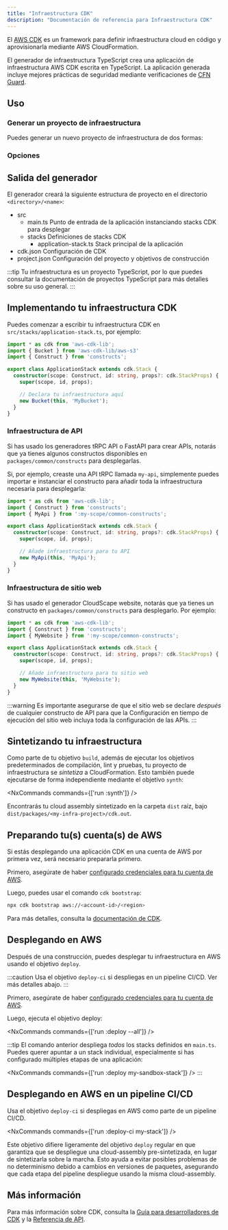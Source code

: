 ```yaml
---
title: "Infraestructura CDK"
description: "Documentación de referencia para Infraestructura CDK"
---
```





El [AWS CDK](https://docs.aws.amazon.com/cdk/v2/guide/home.html) es un framework para definir infraestructura cloud en código y aprovisionarla mediante AWS CloudFormation.

El generador de infraestructura TypeScript crea una aplicación de infraestructura AWS CDK escrita en TypeScript. La aplicación generada incluye mejores prácticas de seguridad mediante verificaciones de [CFN Guard](https://docs.aws.amazon.com/cfn-guard/latest/ug/what-is-guard.html).

## Uso

### Generar un proyecto de infraestructura

Puedes generar un nuevo proyecto de infraestructura de dos formas:

<RunGenerator generator="ts#infra" />

### Opciones

<GeneratorParameters schema={schema} />

## Salida del generador

El generador creará la siguiente estructura de proyecto en el directorio `<directory>/<name>`:

<FileTree>

  - src
    - main.ts Punto de entrada de la aplicación instanciando stacks CDK para desplegar
    - stacks Definiciones de stacks CDK
      - application-stack.ts Stack principal de la aplicación
  - cdk.json Configuración de CDK
  - project.json Configuración del proyecto y objetivos de construcción

</FileTree>

:::tip
Tu infraestructura es un proyecto TypeScript, por lo que puedes consultar la <Link path="guides/typescript-project">documentación de proyectos TypeScript</Link> para más detalles sobre su uso general.
:::

## Implementando tu infraestructura CDK

Puedes comenzar a escribir tu infraestructura CDK en `src/stacks/application-stack.ts`, por ejemplo:

```ts title="src/stacks/application-stack.ts" {9-10}
import * as cdk from 'aws-cdk-lib';
import { Bucket } from 'aws-cdk-lib/aws-s3'
import { Construct } from 'constructs';

export class ApplicationStack extends cdk.Stack {
  constructor(scope: Construct, id: string, props?: cdk.StackProps) {
    super(scope, id, props);

    // Declara tu infraestructura aquí
    new Bucket(this, 'MyBucket');
  }
}
```

### Infraestructura de API

Si has usado los generadores <Link path="guides/trpc">tRPC API</Link> o <Link path="guides/fastapi">FastAPI</Link> para crear APIs, notarás que ya tienes algunos constructos disponibles en `packages/common/constructs` para desplegarlas.

Si, por ejemplo, creaste una API tRPC llamada `my-api`, simplemente puedes importar e instanciar el constructo para añadir toda la infraestructura necesaria para desplegarla:

```ts title="src/stacks/application-stack.ts" {3, 9-10}
import * as cdk from 'aws-cdk-lib';
import { Construct } from 'constructs';
import { MyApi } from ':my-scope/common-constructs';

export class ApplicationStack extends cdk.Stack {
  constructor(scope: Construct, id: string, props?: cdk.StackProps) {
    super(scope, id, props);

    // Añade infraestructura para tu API
    new MyApi(this, 'MyApi');
  }
}
```

### Infraestructura de sitio web

Si has usado el generador <Link path="guides/cloudscape-website">CloudScape website</Link>, notarás que ya tienes un constructo en `packages/common/constructs` para desplegarlo. Por ejemplo:

```ts title="src/stacks/application-stack.ts" {3, 9-10}
import * as cdk from 'aws-cdk-lib';
import { Construct } from 'constructs';
import { MyWebsite } from ':my-scope/common-constructs';

export class ApplicationStack extends cdk.Stack {
  constructor(scope: Construct, id: string, props?: cdk.StackProps) {
    super(scope, id, props);

    // Añade infraestructura para tu sitio web
    new MyWebsite(this, 'MyWebsite');
  }
}
```

:::warning
Es importante asegurarse de que el sitio web se declare _después_ de cualquier constructo de API para que la <Link path="guides/cloudscape-website#runtime-configuration">Configuración en tiempo de ejecución</Link> del sitio web incluya toda la configuración de las APIs.
:::

## Sintetizando tu infraestructura

Como parte de tu objetivo `build`, además de ejecutar los <Link path="guides/typescript-project#building">objetivos predeterminados de compilación, lint y pruebas</Link>, tu proyecto de infraestructura se _sintetiza_ a CloudFormation. Esto también puede ejecutarse de forma independiente mediante el objetivo `synth`:

<NxCommands commands={['run <my-infra>:synth']} />

Encontrarás tu cloud assembly sintetizado en la carpeta `dist` raíz, bajo `dist/packages/<my-infra-project>/cdk.out`.

## Preparando tu(s) cuenta(s) de AWS

Si estás desplegando una aplicación CDK en una cuenta de AWS por primera vez, será necesario prepararla primero.

Primero, asegúrate de haber [configurado credenciales para tu cuenta de AWS](https://docs.aws.amazon.com/sdkref/latest/guide/access.html).

Luego, puedes usar el comando `cdk bootstrap`:

```bash
npx cdk bootstrap aws://<account-id>/<region>
```

Para más detalles, consulta la [documentación de CDK](https://docs.aws.amazon.com/cdk/v2/guide/bootstrapping-env.html).

## Desplegando en AWS

Después de una construcción, puedes desplegar tu infraestructura en AWS usando el objetivo `deploy`.

:::caution
Usa el objetivo `deploy-ci` si despliegas en un pipeline CI/CD. Ver más detalles abajo.
:::

Primero, asegúrate de haber [configurado credenciales para tu cuenta de AWS](https://docs.aws.amazon.com/sdkref/latest/guide/access.html).

Luego, ejecuta el objetivo deploy:

<NxCommands commands={['run <my-infra>:deploy --all']} />

:::tip
El comando anterior despliega _todos_ los stacks definidos en `main.ts`. Puedes querer apuntar a un stack individual, especialmente si has configurado múltiples etapas de una aplicación:

<NxCommands commands={['run <my-infra>:deploy my-sandbox-stack']} />
:::

## Desplegando en AWS en un pipeline CI/CD

Usa el objetivo `deploy-ci` si despliegas en AWS como parte de un pipeline CI/CD.

<NxCommands commands={['run <my-infra>:deploy-ci my-stack']} />

Este objetivo difiere ligeramente del objetivo `deploy` regular en que garantiza que se despliegue una cloud-assembly pre-sintetizada, en lugar de sintetizarla sobre la marcha. Esto ayuda a evitar posibles problemas de no determinismo debido a cambios en versiones de paquetes, asegurando que cada etapa del pipeline despliegue usando la misma cloud-assembly.

## Más información

Para más información sobre CDK, consulta la [Guía para desarrolladores de CDK](https://docs.aws.amazon.com/cdk/v2/guide/core_concepts.html) y la [Referencia de API](https://docs.aws.amazon.com/cdk/api/v2/docs/aws-construct-library.html).
